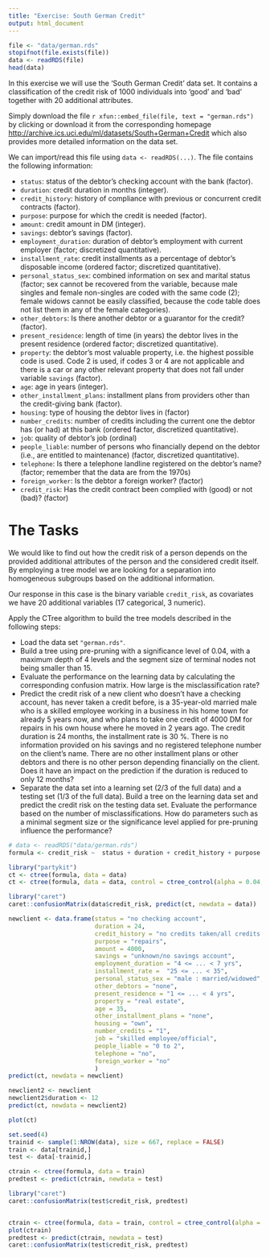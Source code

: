 ```yaml
---
title: "Exercise: South German Credit"
output: html_document
---
```



```r
file <- "data/german.rds"
stopifnot(file.exists(file))
data <- readRDS(file)
head(data)
```




In this exercise we will use the 'South German Credit' data set. It contains a classification of the credit risk of 1000 individuals into 'good' and 'bad' together with 20 additional attributes.

Simply download the file `r xfun::embed_file(file, text = "german.rds")` by clicking or
download it from the corresponding homepage
<http://archive.ics.uci.edu/ml/datasets/South+German+Credit>
which also provides more detailed information on the data set.

We can import/read this file using `data <- readRDS(...)`. The file
contains the following information:

* `status`: status of the debtor's checking account with the bank (factor).
* `duration`: credit duration in months (integer).
* `credit_history`: history of compliance with previous or concurrent credit contracts (factor).
* `purpose`: purpose for which the credit is needed (factor).
* `amount`: credit amount in DM (integer).
* `savings`: debtor's savings (factor).
* `employment_duration`: duration of debtor's employment with current employer (factor; discretized quantitative).
* `installment_rate`: credit installments as a percentage of debtor's disposable income (ordered factor; discretized quantitative).
* `personal_status_sex`: combined information on sex and marital status (factor; sex cannot be recovered from the variable, because male singles and female non-singles are coded with the same code (2); female widows cannot be easily classified, because the code table does not list them in any of the female categories).
* `other_debtors`: Is there another debtor or a guarantor for the credit? (factor).
* `present_residence`: length of time (in years) the debtor lives in the present residence (ordered factor; discretized quantitative).
* `property`: the debtor's most valuable property, i.e. the highest possible code is used. Code 2 is used, if codes 3 or 4 are not applicable and there is a car or any other relevant property that does not fall under variable `savings` (factor).
* `age`: age in years (integer).
* `other_installment_plans`: installment plans from providers other than the credit-giving bank (factor).
* `housing`: type of housing the debtor lives in (factor)
* `number_credits`: number of credits including the current one the debtor has (or had) at this bank (ordered factor, discretized quantitative).
* `job`: quality of debtor's job (ordinal)
* `people_liable`: number of persons who financially depend on the debtor (i.e., are entitled to maintenance) (factor, discretized quantitative).
* `telephone`: Is there a telephone landline registered on the debtor's name? (factor; remember that the data are from the 1970s)
* `foreign_worker`: Is the debtor a foreign worker? (factor)
* `credit_risk`: Has the credit contract been complied with (good) or not (bad)? (factor)


# The Tasks

We would like to find out how the credit risk of a person depends on the provided additional attributes of the person and the considered credit itself.
By employing a tree model we are looking for a separation into homogeneous subgroups based on the additional information.

Our response in this case is the binary variable `credit_risk`, as covariates we have 20 additional variables (17 categorical, 3 numeric).

Apply the CTree algorithm to build the tree models described in the following steps:

* Load the data set `"german.rds"`.
* Build a tree using pre-pruning with a significance level of 0.04, with a maximum depth of 4 levels and the segment size of terminal nodes not being smaller than 15.
* Evaluate the performance on the learning data by calculating the corresponding confusion matrix. How large is the misclassification rate?
* Predict the credit risk of a new client who doesn't have a checking account, has never taken a credit before, is a 35-year-old married male who is a skilled employee working in a business in his home town for already 5 years now, and who plans to take one credit of 4000 DM for repairs in his own house where he moved in 2 years ago. The credit duration is 24 months, the installment rate is 30 %. There is no information provided on his savings and no registered telephone number on the client's name. There are no other installment plans or other debtors and there is no other person depending financially on the client.
Does it have an impact on the prediction if the duration is reduced to only 12 months?
* Separate the data set into a learning set (2/3 of the full data) and a testing set (1/3 of the full data). Build a tree on the learning data set and predict the credit risk on the testing data set. Evaluate the performance based on the number of misclassifications. How do parameters such as a minimal segment size or the significance level applied for pre-pruning influence the performance?

```r
# data <- readRDS("data/german.rds")
formula <- credit_risk ~  status + duration + credit_history + purpose  + amount + savings + employment_duration + installment_rate + personal_status_sex + other_debtors + present_residence + property + age + other_installment_plans + housing + number_credits + job + people_liable + telephone + foreign_worker

library("partykit")
ct <- ctree(formula, data = data)
ct <- ctree(formula, data = data, control = ctree_control(alpha = 0.04, minbucket = 15, maxdepth = 4))

library("caret")
caret::confusionMatrix(data$credit_risk, predict(ct, newdata = data))

newclient <- data.frame(status = "no checking account",
                        duration = 24,
                        credit_history = "no credits taken/all credits paid back duly",
                        purpose = "repairs",
                        amount = 4000,
                        savings = "unknown/no savings account",
                        employment_duration = "4 <= ... < 7 yrs",
                        installment_rate =  "25 <= ... < 35",
                        personal_status_sex = "male : married/widowed",
                        other_debtors = "none",
                        present_residence = "1 <= ... < 4 yrs",
                        property = "real estate",
                        age = 35,
                        other_installment_plans = "none",
                        housing = "own",
                        number_credits = "1",
                        job = "skilled employee/official",
                        people_liable = "0 to 2",
                        telephone = "no",
                        foreign_worker = "no"
                        )
predict(ct, newdata = newclient)

newclient2 <- newclient
newclient2$duration <- 12
predict(ct, newdata = newclient2)
```

```r
plot(ct)
```
```r
set.seed(4)
trainid <- sample(1:NROW(data), size = 667, replace = FALSE)
train <- data[trainid,]
test <- data[-trainid,]

ctrain <- ctree(formula, data = train)
predtest <- predict(ctrain, newdata = test)

library("caret")
caret::confusionMatrix(test$credit_risk, predtest)


ctrain <- ctree(formula, data = train, control = ctree_control(alpha = 0.01))
plot(ctrain)
predtest <- predict(ctrain, newdata = test)
caret::confusionMatrix(test$credit_risk, predtest)
```
